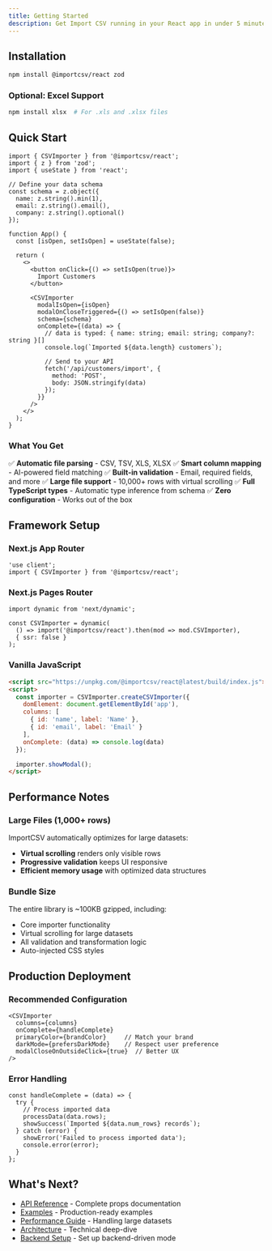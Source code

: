 ```yaml
---
title: Getting Started
description: Get Import CSV running in your React app in under 5 minutes
---
```


## Installation

```bash
npm install @importcsv/react zod
```

### Optional: Excel Support
```bash
npm install xlsx  # For .xls and .xlsx files
```

## Quick Start

```tsx
import { CSVImporter } from '@importcsv/react';
import { z } from 'zod';
import { useState } from 'react';

// Define your data schema
const schema = z.object({
  name: z.string().min(1),
  email: z.string().email(),
  company: z.string().optional()
});

function App() {
  const [isOpen, setIsOpen] = useState(false);

  return (
    <>
      <button onClick={() => setIsOpen(true)}>
        Import Customers
      </button>

      <CSVImporter
        modalIsOpen={isOpen}
        modalOnCloseTriggered={() => setIsOpen(false)}
        schema={schema}
        onComplete={(data) => {
          // data is typed: { name: string; email: string; company?: string }[]
          console.log(`Imported ${data.length} customers`);

          // Send to your API
          fetch('/api/customers/import', {
            method: 'POST',
            body: JSON.stringify(data)
          });
        }}
      />
    </>
  );
}
```

### What You Get

✅ **Automatic file parsing** - CSV, TSV, XLS, XLSX
✅ **Smart column mapping** - AI-powered field matching
✅ **Built-in validation** - Email, required fields, and more
✅ **Large file support** - 10,000+ rows with virtual scrolling
✅ **Full TypeScript types** - Automatic type inference from schema
✅ **Zero configuration** - Works out of the box

## Framework Setup

### Next.js App Router

```tsx
'use client';
import { CSVImporter } from '@importcsv/react';
```

### Next.js Pages Router

```tsx
import dynamic from 'next/dynamic';

const CSVImporter = dynamic(
  () => import('@importcsv/react').then(mod => mod.CSVImporter),
  { ssr: false }
);
```

### Vanilla JavaScript

```html
<script src="https://unpkg.com/@importcsv/react@latest/build/index.js"></script>
<script>
  const importer = CSVImporter.createCSVImporter({
    domElement: document.getElementById('app'),
    columns: [
      { id: 'name', label: 'Name' },
      { id: 'email', label: 'Email' }
    ],
    onComplete: (data) => console.log(data)
  });

  importer.showModal();
</script>
```

## Performance Notes

### Large Files (1,000+ rows)
ImportCSV automatically optimizes for large datasets:
- **Virtual scrolling** renders only visible rows
- **Progressive validation** keeps UI responsive
- **Efficient memory usage** with optimized data structures

### Bundle Size
The entire library is ~100KB gzipped, including:
- Core importer functionality
- Virtual scrolling for large datasets
- All validation and transformation logic
- Auto-injected CSS styles

## Production Deployment

### Recommended Configuration

```tsx
<CSVImporter
  columns={columns}
  onComplete={handleComplete}
  primaryColor={brandColor}     // Match your brand
  darkMode={prefersDarkMode}    // Respect user preference
  modalCloseOnOutsideClick={true}  // Better UX
/>
```

### Error Handling

```tsx
const handleComplete = (data) => {
  try {
    // Process imported data
    processData(data.rows);
    showSuccess(`Imported ${data.num_rows} records`);
  } catch (error) {
    showError('Failed to process imported data');
    console.error(error);
  }
};
```

## What's Next?

- [API Reference](/api) - Complete props documentation
- [Examples](/examples/basic) - Production-ready examples
- [Performance Guide](/core-concepts/performance) - Handling large datasets
- [Architecture](/guides/architecture) - Technical deep-dive
- [Backend Setup](/backend/getting-started) - Set up backend-driven mode